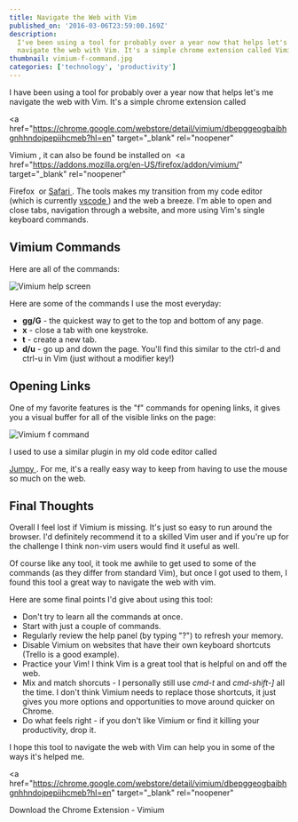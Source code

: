 ```yaml
---
title: Navigate the Web with Vim
published_on: '2016-03-06T23:59:00.169Z'
description:
  I've been using a tool for probably over a year now that helps let's me
  navigate the web with Vim. It's a simple chrome extension called Vimium.
thumbnail: vimium-f-command.jpg
categories: ['technology', 'productivity']
---
```


I have been using a tool for probably over a year now that helps let's me
navigate the web with Vim. It's a simple chrome extension called

<a
  href="https://chrome.google.com/webstore/detail/vimium/dbepggeogbaibhgnhhndojpepiihcmeb?hl=en"
  target="_blank"
  rel="noopener"
>
  Vimium
</a>
, it can also be found be installed on 
<a
  href="https://addons.mozilla.org/en-US/firefox/addon/vimium/"
  target="_blank"
  rel="noopener"
>
  Firefox
</a>
 or
<a href="https://github.com/guyht/vimari" target="_blank" rel="noopener">
  Safari
</a>. The tools makes my transition from my code editor (which is currently
<a href="https://code.visualstudio.com/" target="_blank" rel="noopener">
  vscode
</a>
) and the web a breeze. I'm able to open and close tabs, navigation through a
website, and more using Vim's single keyboard commands.

## Vimium Commands

Here are all of the commands:

<Img
  src="/images/posts/navigate-the-web-with-vim/vimium-help-screen.jpg"
  alt="Vimium help screen"
  width={828}
  height={605}
/>

Here are some of the commands I use the most everyday:

- **gg/G** - the quickest way to get to the top and bottom of any page.
- **x** - close a tab with one keystroke.
- **t** - create a new tab.
- **d/u** - go up and down the page. You'll find this similar to the ctrl-d and
  ctrl-u in Vim (just without a modifier key!)

## Opening Links

One of my favorite features is the "f" commands for opening links, it gives you
a visual buffer for all of the visible links on the page:

<Img
  src="/images/posts/navigate-the-web-with-vim/vimium-f-command.jpg"
  alt="Vimium f command"
  width={815}
  height={611}
/>

I used to use a similar plugin in my old code editor called

<a href="https://atom.io/packages/jumpy" target="_blank" rel="noopener">
  Jumpy
</a>
. For me, it's a really easy way to keep from having to use the mouse so much on
the web.

## Final Thoughts

Overall I feel lost if Vimium is missing. It's just so easy to run around the
browser. I'd definitely recommend it to a skilled Vim user and if you're up for
the challenge I think non-vim users would find it useful as well.

Of course like any tool, it took me awhile to get used to some of the commands
(as they differ from standard Vim), but once I got used to them, I found this
tool a great way to navigate the web with vim.

Here are some final points I'd give about using this tool:

- Don't try to learn all the commands at once.
- Start with just a couple of commands.
- Regularly review the help panel (by typing "?") to refresh your memory.
- Disable Vimium on websites that have their own keyboard shortcuts (Trello is a
  good example).
- Practice your Vim! I think Vim is a great tool that is helpful on and off the
  web.
- Mix and match shorcuts - I personally still use <em>cmd-t</em> and
  <em>cmd-shift-]</em> all the time. I don't think Vimium needs to replace those
  shortcuts, it just gives you more options and opportunities to move around quicker
  on Chrome.
- Do what feels right - if you don't like Vimium or find it killing your
  productivity, drop it.

I hope this tool to navigate the web with Vim can help you in some of the ways
it's helped me.

<a
  href="https://chrome.google.com/webstore/detail/vimium/dbepggeogbaibhgnhhndojpepiihcmeb?hl=en"
  target="_blank"
  rel="noopener"
>
  Download the Chrome Extension - Vimium
</a>
